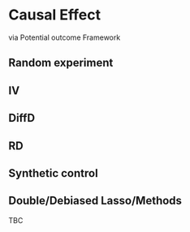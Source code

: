 

# Causal Effect

via Potential outcome Framework

## Random experiment

## IV

## DiffD

## RD

## Synthetic control

## Double/Debiased Lasso/Methods 

TBC

